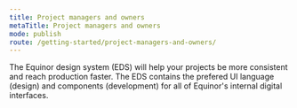 ```yaml
---
title: Project managers and owners
metaTitle: Project managers and owners
mode: publish
route: /getting-started/project-managers-and-owners/
---
```


The Equinor design system (EDS) will help your projects be more consistent and reach production faster.
The EDS contains the prefered UI language (design) and components (development) for all of Equinor's internal digital interfaces.
